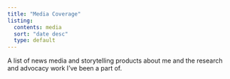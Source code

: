```yaml
---
title: "Media Coverage"
listing:
  contents: media
  sort: "date desc"
  type: default
---
```


A list of news media and storytelling products about me and the research and advocacy work I've been a part of.